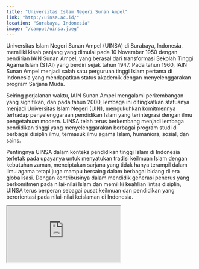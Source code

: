```yaml
---
title: "Universitas Islam Negeri Sunan Ampel"
link: "http://uinsa.ac.id/"
location: "Surabaya, Indonesia"
image: "/campus/uinsa.jpeg"
---
```


Universitas Islam Negeri Sunan Ampel (UINSA) di Surabaya, Indonesia, memiliki kisah panjang yang dimulai pada 10 November 1950 dengan pendirian IAIN Sunan Ampel, yang berasal dari transformasi Sekolah Tinggi Agama Islam (STAI) yang berdiri sejak tahun 1947. Pada tahun 1960, IAIN Sunan Ampel menjadi salah satu perguruan tinggi Islam pertama di Indonesia yang mendapatkan status akademik dengan menyelenggarakan program Sarjana Muda.

Seiring perjalanan waktu, IAIN Sunan Ampel mengalami perkembangan yang signifikan, dan pada tahun 2000, lembaga ini ditingkatkan statusnya menjadi Universitas Islam Negeri (UIN), mengukuhkan komitmennya terhadap penyelenggaraan pendidikan Islam yang terintegrasi dengan ilmu pengetahuan modern. UINSA telah terus berkembang menjadi lembaga pendidikan tinggi yang menyelenggarakan berbagai program studi di berbagai disiplin ilmu, termasuk ilmu agama Islam, humaniora, sosial, dan sains.

Pentingnya UINSA dalam konteks pendidikan tinggi Islam di Indonesia terletak pada upayanya untuk menyatukan tradisi keilmuan Islam dengan kebutuhan zaman, menciptakan sarjana yang tidak hanya terampil dalam ilmu agama tetapi juga mampu bersaing dalam berbagai bidang di era globalisasi. Dengan kontribusinya dalam mendidik generasi penerus yang berkomitmen pada nilai-nilai Islam dan memiliki keahlian lintas disiplin, UINSA terus berperan sebagai pusat keilmuan dan pendidikan yang berorientasi pada nilai-nilai keislaman di Indonesia.

<iframe src="https://www.google.com/maps/embed?pb=!1m18!1m12!1m3!1d31658.24590372481!2d112.69923217910159!3d-7.322329999999992!2m3!1f0!2f0!3f0!3m2!1i1024!2i768!4f13.1!3m3!1m2!1s0x2dd7fb6c094d1b87%3A0xbc3def4f4bd2fa7!2sUniversitas%20Islam%20Negeri%20Sunan%20Ampel!5e0!3m2!1sid!2sid!4v1704528208305!5m2!1sid!2sid" className="w-full h-96 mb-32" loading="lazy" referrerpolicy="no-referrer-when-downgrade"></iframe>